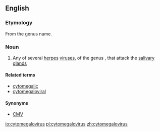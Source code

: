 {{also|Cytomegalovirus}}
==English==
{{rfi}}
===Etymology===
From the genus name.

===Noun===
{{wikipedia}}
{{wikispecies}}
{{en-noun|es}} 

# Any of several [[herpes]] [[virus]]es, of the genus {{taxlink|Cytomegalovirus|genus}}, that attack the [[salivary gland]]s

====Related terms====
* [[cytomegalic]]
* [[cytomegaloviral]]

====Synonyms====
* {{sense|several herpes viruses}} [[CMV]]

[[io:cytomegalovirus]]
[[pl:cytomegalovirus]]
[[zh:cytomegalovirus]]